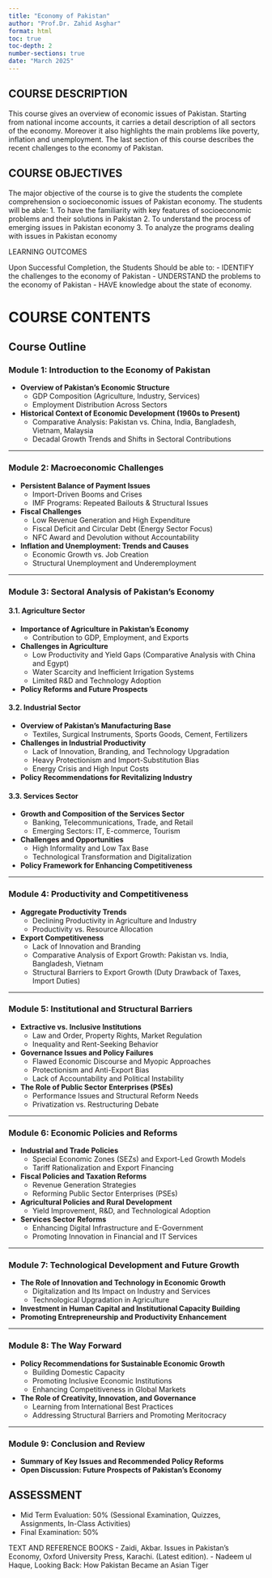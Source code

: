 ---
title: "Economy of Pakistan"
author: "Prof.Dr. Zahid Asghar"
format: html
toc: true
toc-depth: 2
number-sections: true
date: "March 2025"
---


## COURSE DESCRIPTION
This course gives an overview of economic issues of Pakistan. Starting from national
income accounts, it carries a detail description of all sectors of the economy.
Moreover it also highlights the main problems like poverty, inflation and
unemployment. The last section of this course describes the recent challenges to
the economy of Pakistan. 

## COURSE OBJECTIVES
The major objective of the course is to give the students the complete
comprehension o socioeconomic issues of Pakistan economy. The students will be
able:
1. To have the familiarity with key features of socioeconomic problems and their
solutions in Pakistan
2. To understand the process of emerging issues in Pakistan economy
3. To analyze the programs dealing with issues in Pakistan economy 

LEARNING OUTCOMES 

Upon Successful Completion, the Students Should be able to:
- IDENTIFY the challenges to the economy of Pakistan
- UNDERSTAND the problems to the economy of Pakistan
- HAVE knowledge about the state of economy. 

# COURSE CONTENTS 



## **Course Outline**

### **Module 1: Introduction to the Economy of Pakistan**
- **Overview of Pakistan’s Economic Structure**
  - GDP Composition (Agriculture, Industry, Services)
  - Employment Distribution Across Sectors
- **Historical Context of Economic Development (1960s to Present)**
  - Comparative Analysis: Pakistan vs. China, India, Bangladesh, Vietnam, Malaysia
  - Decadal Growth Trends and Shifts in Sectoral Contributions

---

### **Module 2: Macroeconomic Challenges**
- **Persistent Balance of Payment Issues**
  - Import-Driven Booms and Crises
  - IMF Programs: Repeated Bailouts & Structural Issues
- **Fiscal Challenges**
  - Low Revenue Generation and High Expenditure
  - Fiscal Deficit and Circular Debt (Energy Sector Focus)
  - NFC Award and Devolution without Accountability
- **Inflation and Unemployment: Trends and Causes**
  - Economic Growth vs. Job Creation
  - Structural Unemployment and Underemployment

---

### **Module 3: Sectoral Analysis of Pakistan’s Economy**

#### **3.1. Agriculture Sector**
- **Importance of Agriculture in Pakistan’s Economy**
  - Contribution to GDP, Employment, and Exports
- **Challenges in Agriculture**
  - Low Productivity and Yield Gaps (Comparative Analysis with China and Egypt)
  - Water Scarcity and Inefficient Irrigation Systems
  - Limited R&D and Technology Adoption
- **Policy Reforms and Future Prospects**

#### **3.2. Industrial Sector**
- **Overview of Pakistan’s Manufacturing Base**
  - Textiles, Surgical Instruments, Sports Goods, Cement, Fertilizers
- **Challenges in Industrial Productivity**
  - Lack of Innovation, Branding, and Technology Upgradation
  - Heavy Protectionism and Import-Substitution Bias
  - Energy Crisis and High Input Costs
- **Policy Recommendations for Revitalizing Industry**

#### **3.3. Services Sector**
- **Growth and Composition of the Services Sector**
  - Banking, Telecommunications, Trade, and Retail
  - Emerging Sectors: IT, E-commerce, Tourism
- **Challenges and Opportunities**
  - High Informality and Low Tax Base
  - Technological Transformation and Digitalization
- **Policy Framework for Enhancing Competitiveness**

---

### **Module 4: Productivity and Competitiveness**
- **Aggregate Productivity Trends**
  - Declining Productivity in Agriculture and Industry
  - Productivity vs. Resource Allocation
- **Export Competitiveness**
  - Lack of Innovation and Branding
  - Comparative Analysis of Export Growth: Pakistan vs. India, Bangladesh, Vietnam
  - Structural Barriers to Export Growth (Duty Drawback of Taxes, Import Duties)

---

### **Module 5: Institutional and Structural Barriers**
- **Extractive vs. Inclusive Institutions**
  - Law and Order, Property Rights, Market Regulation
  - Inequality and Rent-Seeking Behavior
- **Governance Issues and Policy Failures**
  - Flawed Economic Discourse and Myopic Approaches
  - Protectionism and Anti-Export Bias
  - Lack of Accountability and Political Instability
- **The Role of Public Sector Enterprises (PSEs)**
  - Performance Issues and Structural Reform Needs
  - Privatization vs. Restructuring Debate

---

### **Module 6: Economic Policies and Reforms**
- **Industrial and Trade Policies**
  - Special Economic Zones (SEZs) and Export-Led Growth Models
  - Tariff Rationalization and Export Financing
- **Fiscal Policies and Taxation Reforms**
  - Revenue Generation Strategies
  - Reforming Public Sector Enterprises (PSEs)
- **Agricultural Policies and Rural Development**
  - Yield Improvement, R&D, and Technological Adoption
- **Services Sector Reforms**
  - Enhancing Digital Infrastructure and E-Government
  - Promoting Innovation in Financial and IT Services

---

### **Module 7: Technological Development and Future Growth**
- **The Role of Innovation and Technology in Economic Growth**
  - Digitalization and Its Impact on Industry and Services
  - Technological Upgradation in Agriculture
- **Investment in Human Capital and Institutional Capacity Building**
- **Promoting Entrepreneurship and Productivity Enhancement**

---

### **Module 8: The Way Forward**
- **Policy Recommendations for Sustainable Economic Growth**
  - Building Domestic Capacity
  - Promoting Inclusive Economic Institutions
  - Enhancing Competitiveness in Global Markets
- **The Role of Creativity, Innovation, and Governance**
  - Learning from International Best Practices
  - Addressing Structural Barriers and Promoting Meritocracy

---

### **Module 9: Conclusion and Review**
- **Summary of Key Issues and Recommended Policy Reforms**
- **Open Discussion: Future Prospects of Pakistan's Economy**


## ASSESSMENT
- Mid Term Evaluation: 50%
(Sessional Examination, Quizzes, Assignments, In-Class Activities)
- Final Examination: 50%

TEXT AND REFERENCE BOOKS
- Zaidi, Akbar. Issues in Pakistan’s Economy, Oxford University Press,
Karachi. (Latest edition).
- Nadeem ul Haque, Looking Back: How Pakistan Became an Asian Tiger